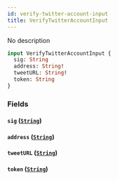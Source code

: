 ```yaml
---
id: verify-twitter-account-input
title: VerifyTwitterAccountInput
---
```



No description

```graphql
input VerifyTwitterAccountInput {
  sig: String
  address: String!
  tweetURL: String!
  token: String
}
```


### Fields

#### `sig` ([`String`](../../references/scalars/string))




#### `address` ([`String`](../../references/scalars/string))




#### `tweetURL` ([`String`](../../references/scalars/string))




#### `token` ([`String`](../../references/scalars/string))






